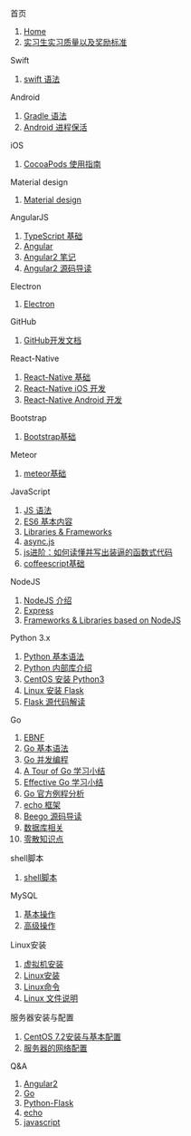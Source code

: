 首页
# [[Home]]
#[[实习生实习质量以及奖励标准]]
Swift
# [[swift 语法]]
Android
# [[Gradle 语法]]
# [[Android 进程保活]]
iOS
# [[CocoaPods 使用指南]]
Material design
# [[Material design]]
AngularJS
# [[TypeScript 基础]]
# [[Angular]]
# [[Angular2 笔记]]
# [[Angular2 源码导读]]
Electron
# [[Electron]]
GitHub
#[[GitHub开发文档]]
React-Native
# [[React-Native 基础]]
# [[React-Native iOS 开发]]
# [[React-Native Android 开发]]
Bootstrap
#[[Bootstrap基础]]
Meteor
# [[meteor基础]]
JavaScript
# [[JS 语法]]
# [[ES6 基本内容]]
# [[Libraries & Frameworks]]
# [[async.js]]
# [[js进阶：如何读懂并写出装逼的函数式代码]]
#[[coffeescript基础]]
NodeJS
# [[NodeJS 介绍]]
#[[Express]]
# [[Frameworks & Libraries based on NodeJS]]
Python 3.x
# [[Python 基本语法]]
# [[Python 内部库介绍]]
# [[CentOS 安装 Python3]]
# [[Linux 安装 Flask]]
# [[Flask 源代码解读]]
Go
# [[EBNF]]
# [[Go 基本语法]]
# [[Go 并发编程]]
# [[A Tour of Go 学习小结]]
# [[Effective Go 学习小结]]
# [[Go 官方例程分析]]
# [[echo 框架]]
# [[Beego 源码导读]]
# [[数据库相关]]
# [[零散知识点]]
shell脚本
# [[shell脚本]]
MySQL
#[[基本操作]]
#[[高级操作]]
Linux安装
# [[虚拟机安装]]
# [[Linux安装]]
# [[Linux命令]]
# [[Linux 文件说明]]
服务器安装与配置
#[[CentOS 7.2安装与基本配置]]
#[[服务器的网络配置]]
Q&A
#[[Angular2]]
#[[Go]]
#[[Python-Flask]]
#[[echo]]
#[[javascript]]